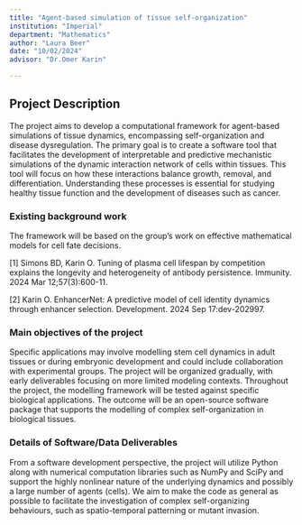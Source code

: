 ```yaml
---
title: "Agent-based simulation of tissue self-organization"
institution: "Imperial"
department: "Mathematics"
author: "Laura Beer"
date: "10/02/2024"
advisor: "Dr.Omer Karin"

---
```

## Project Description

 The project aims to develop a computational framework for agent-based simulations of tissue dynamics, encompassing self-organization and disease dysregulation. The primary goal is to create a software tool that facilitates the development of interpretable and predictive mechanistic simulations of the dynamic interaction network of cells within tissues. This tool will focus on how these interactions balance growth, removal, and differentiation. Understanding these processes is essential for studying healthy tissue function and the development of diseases such as cancer.

### Existing background work

The framework will be based on the group’s work on effective mathematical models for cell fate decisions. 

[1] Simons BD, Karin O. Tuning of plasma cell lifespan by competition explains the longevity and heterogeneity of antibody persistence. Immunity. 2024 Mar 12;57(3):600-11.

[2] Karin O. EnhancerNet: A predictive model of cell identity dynamics through enhancer selection. Development. 2024 Sep 17:dev-202997.


### Main objectives of the project

Specific applications may involve modelling stem cell dynamics in adult tissues or during embryonic development and could include collaboration with experimental groups. The project will be organized gradually, with early deliverables focusing on more limited modeling contexts. Throughout the project, the modelling framework will be tested against specific biological applications. The outcome will be an open-source software package that supports the modelling of complex self-organization in biological tissues.

### Details of Software/Data Deliverables

From a software development perspective, the project will utilize Python along with numerical computation libraries such as NumPy and SciPy and support the highly nonlinear nature of the underlying dynamics and possibly a large number of agents (cells). We aim to make the code as general as possible to facilitate the investigation of complex self-organizing behaviours, such as spatio-temporal patterning or mutant invasion.
